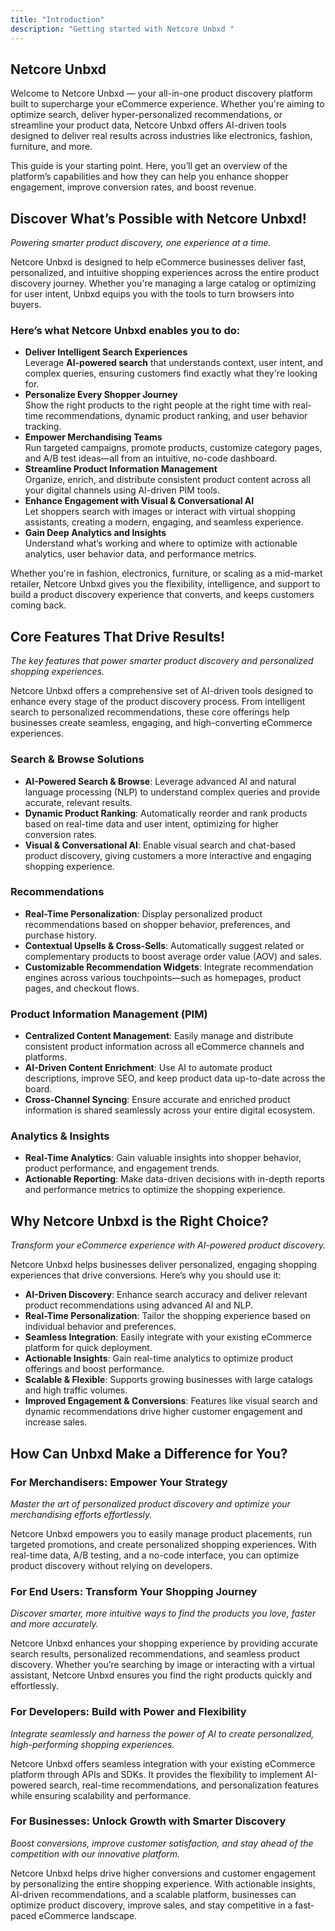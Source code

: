 ```yaml
---
title: "Introduction"
description: "Getting started with Netcore Unbxd "
---
```


## Netcore Unbxd

Welcome to Netcore Unbxd — your all-in-one product discovery platform built to supercharge your eCommerce experience. Whether you're aiming to optimize search, deliver hyper-personalized recommendations, or streamline your product data, Netcore Unbxd offers AI-driven tools designed to deliver real results across industries like electronics, fashion, furniture, and more.

This guide is your starting point. Here, you’ll get an overview of the platform’s capabilities and how they can help you enhance shopper engagement, improve conversion rates, and boost revenue.

<CardGroup cols="2">
  <Card title="What can Netcore Unbxd do?" icon="square-1" color="#NaNNaNNaN" horizontal href="https://docs.netcoreunbxd.com/GettingStarted/Introduction#discover-what%E2%80%99s-possible-with-netcore-unbxd">
    
  </Card>
  <Card title="What are the Core Offering?" icon="square-2" color="#NaNNaNNaN" horizontal cta="https://docs.netcoreunbxd.com/GettingStarted/Introduction#core-features-that-drive-results">
    
  </Card>
</CardGroup>

<CardGroup cols="2">
  <Card title="Why use Netcore Unbxd?" icon="square-3" color="#NaNNaNNaN" horizontal href="https://docs.netcoreunbxd.com/GettingStarted/Introduction#why-netcore-unbxd-is-the-right-choice%3F">
    
  </Card>
  <Card title="How can Netcore Unbxd help you?" icon="square-4" color="#NaNNaNNaN" horizontal cta="https://docs.netcoreunbxd.com/GettingStarted/Introduction#how-can-unbxd-make-a-difference-for-you%3F">
    
  </Card>
</CardGroup>

## Discover What’s Possible with Netcore Unbxd\! <Icon icon="wand-magic-sparkles" iconType="regular" color="#000000" size="30" />

_Powering smarter product discovery, one experience at a time._

Netcore Unbxd is designed to help eCommerce businesses deliver fast, personalized, and intuitive shopping experiences across the entire product discovery journey. Whether you're managing a large catalog or optimizing for user intent, Unbxd equips you with the tools to turn browsers into buyers.

### Here’s what Netcore Unbxd enables you to do:

- **Deliver Intelligent Search Experiences**\
  Leverage **AI-powered search** that understands context, user intent, and complex queries, ensuring customers find exactly what they're looking for.
- **Personalize Every Shopper Journey**\
  Show the right products to the right people at the right time with real-time recommendations, dynamic product ranking, and user behavior tracking.
- **Empower Merchandising Teams**\
  Run targeted campaigns, promote products, customize category pages, and A/B test ideas—all from an intuitive, no-code dashboard.
- **Streamline Product Information Management**\
  Organize, enrich, and distribute consistent product content across all your digital channels using AI-driven PIM tools.
- **Enhance Engagement with Visual & Conversational AI**\
  Let shoppers search with images or interact with virtual shopping assistants, creating a modern, engaging, and seamless experience.
- **Gain Deep Analytics and Insights**\
  Understand what’s working and where to optimize with actionable analytics, user behavior data, and performance metrics.

Whether you're in fashion, electronics, furniture, or scaling as a mid-market retailer, Netcore Unbxd gives you the flexibility, intelligence, and support to build a product discovery experience that converts, and keeps customers coming back.

## Core Features That Drive Results\! <Icon icon="bullseye-arrow" color="#000000" size="30" />

_The key features that power smarter product discovery and personalized shopping experiences._

Netcore Unbxd offers a comprehensive set of AI-driven tools designed to enhance every stage of the product discovery process. From intelligent search to personalized recommendations, these core offerings help businesses create seamless, engaging, and high-converting eCommerce experiences.

### Search & Browse Solutions

- **AI-Powered Search & Browse**: Leverage advanced AI and natural language processing (NLP) to understand complex queries and provide accurate, relevant results.
- **Dynamic Product Ranking**: Automatically reorder and rank products based on real-time data and user intent, optimizing for higher conversion rates.
- **Visual & Conversational AI**: Enable visual search and chat-based product discovery, giving customers a more interactive and engaging shopping experience.

### Recommendations

- **Real-Time Personalization**: Display personalized product recommendations based on shopper behavior, preferences, and purchase history.
- **Contextual Upsells & Cross-Sells**: Automatically suggest related or complementary products to boost average order value (AOV) and sales.
- **Customizable Recommendation Widgets**: Integrate recommendation engines across various touchpoints—such as homepages, product pages, and checkout flows.

### Product Information Management (PIM)

- **Centralized Content Management**: Easily manage and distribute consistent product information across all eCommerce channels and platforms.
- **AI-Driven Content Enrichment**: Use AI to automate product descriptions, improve SEO, and keep product data up-to-date across the board.
- **Cross-Channel Syncing**: Ensure accurate and enriched product information is shared seamlessly across your entire digital ecosystem.

### Analytics & Insights

- **Real-Time Analytics**: Gain valuable insights into shopper behavior, product performance, and engagement trends.
- **Actionable Reporting**: Make data-driven decisions with in-depth reports and performance metrics to optimize the shopping experience.

## Why Netcore Unbxd is the Right Choice? <Icon icon="face-thinking" color="#000000" size="30" />

_Transform your eCommerce experience with AI-powered product discovery._

Netcore Unbxd helps businesses deliver personalized, engaging shopping experiences that drive conversions. Here’s why you should use it:

- **AI-Driven Discovery**: Enhance search accuracy and deliver relevant product recommendations using advanced AI and NLP.
- **Real-Time Personalization**: Tailor the shopping experience based on individual behavior and preferences.
- **Seamless Integration**: Easily integrate with your existing eCommerce platform for quick deployment.
- **Actionable Insights**: Gain real-time analytics to optimize product offerings and boost performance.
- **Scalable & Flexible**: Supports growing businesses with large catalogs and high traffic volumes.
- **Improved Engagement & Conversions**: Features like visual search and dynamic recommendations drive higher customer engagement and increase sales.

## How Can Unbxd Make a Difference for You? <Icon icon="star-shooting" color="#000000" size="30" />

### For Merchandisers: Empower Your Strategy

_Master the art of personalized product discovery and optimize your merchandising efforts effortlessly._

Netcore Unbxd empowers you to easily manage product placements, run targeted promotions, and create personalized shopping experiences. With real-time data, A/B testing, and a no-code interface, you can optimize product discovery without relying on developers.

### For End Users: Transform Your Shopping Journey

_Discover smarter, more intuitive ways to find the products you love, faster and more accurately._

Netcore Unbxd enhances your shopping experience by providing accurate search results, personalized recommendations, and seamless product discovery. Whether you’re searching by image or interacting with a virtual assistant, Netcore Unbxd ensures you find the right products quickly and effortlessly.

### For Developers: Build with Power and Flexibility

_Integrate seamlessly and harness the power of AI to create personalized, high-performing shopping experiences._

Netcore Unbxd offers seamless integration with your existing eCommerce platform through APIs and SDKs. It provides the flexibility to implement AI-powered search, real-time recommendations, and personalization features while ensuring scalability and performance.

### For Businesses: Unlock Growth with Smarter Discovery

_Boost conversions, improve customer satisfaction, and stay ahead of the competition with our innovative platform._

Netcore Unbxd helps drive higher conversions and customer engagement by personalizing the entire shopping experience. With actionable insights, AI-driven recommendations, and a scalable platform, businesses can optimize product discovery, improve sales, and stay competitive in a fast-paced eCommerce landscape.
